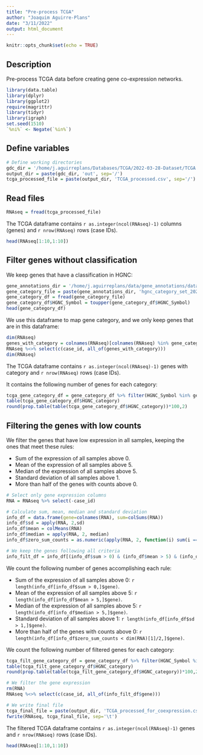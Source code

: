```yaml
---
title: "Pre-process TCGA"
author: "Joaquim Aguirre-Plans"
date: "3/11/2022"
output: html_document
---
```


```r
knitr::opts_chunk$set(echo = TRUE)
```

## Description

Pre-process TCGA data before creating gene co-expression networks.

```r
library(data.table)
library(dplyr)
library(ggplot2)
require(magrittr)
library(tidyr)
library(igraph)
set.seed(1510)
`%ni%` <- Negate(`%in%`)
```

## Define variables

```r
# Define working directories
gdc_dir = '/home/j.aguirreplans/Databases/TCGA/2022-03-28-Dataset/TCGA'
output_dir = paste(gdc_dir, 'out', sep='/')
tcga_processed_file = paste(output_dir, 'TCGA_processed.csv', sep='/')
```

## Read files

```r
RNAseq = fread(tcga_processed_file)
```

The TCGA dataframe contains `r as.integer(ncol(RNAseq)-1)` columns (genes) and `r nrow(RNAseq)` rows (case IDs).

```r
head(RNAseq[1:10,1:10])
```

## Filter genes without classification

We keep genes that have a classification in HGNC:

```r
gene_annotations_dir = '/home/j.aguirreplans/data/gene_annotations/data/out'
gene_category_file = paste(gene_annotations_dir, 'hgnc_category_set_2022-01-01.txt', sep='/')
gene_category_df = fread(gene_category_file)
gene_category_df$HGNC_Symbol = toupper(gene_category_df$HGNC_Symbol)
head(gene_category_df)
```

We use this dataframe to map gene category, and we only keep genes that are in this dataframe:

```r
dim(RNAseq)
genes_with_category = colnames(RNAseq)[colnames(RNAseq) %in% gene_category_df$HGNC_Symbol]
RNAseq %<>% select(c(case_id, all_of(genes_with_category)))
dim(RNAseq)
```

The TCGA dataframe contains `r as.integer(ncol(RNAseq)-1)` genes with category and `r nrow(RNAseq)` rows (case IDs).

It contains the following number of genes for each category:

```r
tcga_gene_category_df = gene_category_df %>% filter(HGNC_Symbol %in% genes_with_category) %>% unique
table(tcga_gene_category_df$HGNC_category)
round(prop.table(table(tcga_gene_category_df$HGNC_category))*100,2)
```


## Filtering the genes with low counts

We filter the genes that have low expression in all samples, keeping the ones that meet these rules:

* Sum of the expression of all samples above 0.
* Mean of the expression of all samples above 5.
* Median of the expression of all samples above 5.
* Standard deviation of all samples above 1.
* More than half of the genes with counts above 0.

```r
# Select only gene expression columns
RNA = RNAseq %>% select(-case_id)

# Calculate sum, mean, median and standard deviation
info_df = data.frame(gene=colnames(RNA), sum=colSums(RNA))
info_df$sd = apply(RNA, 2,sd)
info_df$mean = colMeans(RNA)
info_df$median = apply(RNA, 2, median)
info_df$zero_sum_counts = as.numeric(apply(RNA, 2, function(i) sum(i == 0) )) # Number of times that the sum of the counts is equal to 0 

# We keep the genes following all criteria
info_filt_df = info_df[(info_df$sum > 0) & (info_df$mean > 5) & (info_df$median > 5) & (info_df$sd > 1) & (info_df$zero_sum_counts < dim(RNA)[1]/2) ,]
```

We count the following number of genes accomplishing each rule:

* Sum of the expression of all samples above 0: `r length(info_df[info_df$sum > 0,]$gene)`.
* Mean of the expression of all samples above 5: `r length(info_df[info_df$mean > 5,]$gene)`.
* Median of the expression of all samples above 5: `r length(info_df[info_df$median > 5,]$gene)`.
* Standard deviation of all samples above 1: `r length(info_df[info_df$sd > 1,]$gene)`.
* More than half of the genes with counts above 0: `r length(info_df[info_df$zero_sum_counts < dim(RNA)[1]/2,]$gene)`.

We count the following number of filtered genes for each category:

```r
tcga_filt_gene_category_df = gene_category_df %>% filter(HGNC_Symbol %in% info_filt_df$gene) %>% unique
table(tcga_filt_gene_category_df$HGNC_category)
round(prop.table(table(tcga_filt_gene_category_df$HGNC_category))*100,2)
```

```r
# We filter the gene expression
rm(RNA)
RNAseq %<>% select(c(case_id, all_of(info_filt_df$gene)))

# We write final file
tcga_final_file = paste(output_dir, 'TCGA_processed_for_coexpression.csv', sep='/')
fwrite(RNAseq, tcga_final_file, sep='\t')
```

The filtered TCGA dataframe contains `r as.integer(ncol(RNAseq)-1)` genes and `r nrow(RNAseq)` rows (case IDs).

```r
head(RNAseq[1:10,1:10])
```
